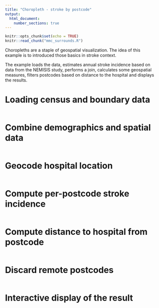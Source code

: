 ```yaml
---
title: "Choropleth - stroke by postcode"
output: 
  html_document:
    number_sections: true
---
```


```r
knitr::opts_chunk$set(echo = TRUE)
knitr::read_chunk("mmc_surrounds.R")
```

Choropleths are a staple of geospatial visualization. The idea of this 
example is to introduced those basics in stroke context.

The example loads the data, estimates annual stroke incidence based on data 
from the NEMISIS study, performs a join, calculates some
geospatial measures, filters postcodes based on distance to the hospital and displays the results.


# Loading census and boundary data

```r

```

# Combine demographics and spatial data

```r

```

# Geocode hospital location

```r

```

# Compute per-postcode stroke incidence

```r

```


# Compute distance to hospital from postcode
```r

```

# Discard remote postcodes
```r

```

# Interactive display of the result
```r

```

